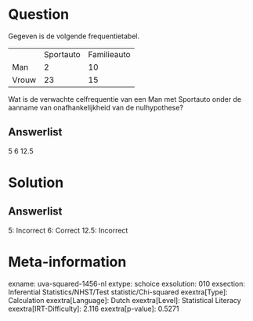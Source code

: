 Question
========

Gegeven is de volgende frequentietabel.

  ------- ----------- -------------
          Sportauto   Familieauto
  Man     2           10
  Vrouw   23          15
  ------- ----------- -------------

Wat is de verwachte celfrequentie van een Man met Sportauto onder de
aanname van onafhankelijkheid van de nulhypothese?

Answerlist
----------

5
6
12.5

Solution
========

Answerlist
----------

5: Incorrect
6: Correct
12.5: Incorrect

Meta-information
================
exname: uva-squared-1456-nl
extype: schoice
exsolution: 010
exsection: Inferential Statistics/NHST/Test statistic/Chi-squared
exextra[Type]: Calculation
exextra[Language]: Dutch
exextra[Level]: Statistical Literacy
exextra[IRT-Difficulty]: 2.116
exextra[p-value]: 0.5271
